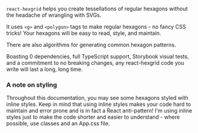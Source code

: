 
<Meta title="Getting Started/Introduction"/>

<Story of={HeroStory.Default} />



`react-hexgrid` helps you create tessellations of regular hexagons without the headache of wrangling with SVGs.

It uses `<g>` and `<polygon>` tags to make regular hexagons - no fancy CSS tricks!  Your hexagons will be easy to read, style, and maintain.

There are also algorithms for generating common hexagon patterns.

Boasting 0 dependencies, full TypeScript support, Storybook visual tests, and a commitment to no breaking changes, any react-hexgrid code you write 
will last a long, long time.

### A note on styling

Throughout this documentation,  you may see some hexagons styled with inline styles.  Keep in mind
that using inline styles makes your code hard to maintain and error prone and is in fact a React anti-pattern!
I'm using inline styles just to make the code shorter and easier to understand - where possible, use 
classes and an App.css file.